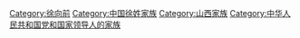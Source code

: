 [[Category:徐向前|Category:徐向前]]
[[Category:中国徐姓家族|Category:中国徐姓家族]]
[[Category:山西家族|Category:山西家族]]
[[Category:中华人民共和国党和国家领导人的家族|Category:中华人民共和国党和国家领导人的家族]]